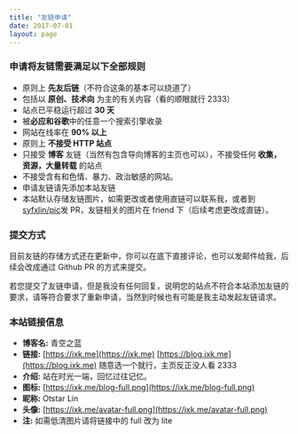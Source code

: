 ```yaml
---
title: "友链申请"
date: 2017-07-01
layout: page
---
```


### 申请将友链需要满足以下全部规则

- 原则上 **先友后链**（不符合这条的基本可以绕道了）
- 包括以 **原创、技术向** 为主的有关内容（看的顺眼就行 2333）
- 站点已平稳运行超过 **30 天**
- 被**必应和谷歌**中的任意一个搜索引擎收录
- 网站在线率在 **90% 以上**
- 原则上 **不接受 HTTP 站点**
- 只接受 **博客** 友链（当然有包含导向博客的主页也可以），不接受任何 **收集，资源，大量转载** 的站点
- 不接受含有和色情、暴力、政治敏感的网站。
- 申请友链请先添加本站友链
- 本站默认存储友链图片，如需更改或者使用直链可以联系我，或者到[syfxlin/pic](https://github.com/syfxlin/pic)发 PR，友链相关的图片在 friend 下（后续考虑更改成直链）。

### 提交方式

目前友链的存储方式还在更新中，你可以在底下直接评论，也可以发邮件给我，后续会改成通过 Github PR 的方式来提交。

若您提交了友链申请，但是我没有任何回复，说明您的站点不符合本站添加友链的要求，请等符合要求了重新申请，当然到时候也有可能是我主动发起友链请求。

### 本站链接信息

- **博客名:** 青空之蓝
- **链接:** [https://ixk.me](https://ixk.me) [https://blog.ixk.me](https://blog.ixk.me) 随意选一个就行，主页反正没人看 2333
- **介绍:** 站在时光一端，回忆过往记忆。
- **图标:** [https://ixk.me/blog-full.png](https://ixk.me/blog-full.png)
- **昵称:** Otstar Lin
- **头像:** [https://ixk.me/avatar-full.png](https://ixk.me/avatar-full.png)
- **注:** 如需低清图片请将链接中的 full 改为 lite
